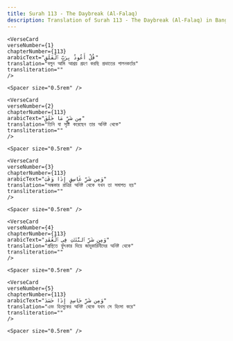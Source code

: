 ```yaml
---
title: Surah 113 - The Daybreak (Al-Falaq)  
description: Translation of Surah 113 - The Daybreak (Al-Falaq) in Bangla
---
```







    <VerseCard 
    verseNumber={1}
    chapterNumber={113}
    arabicText="قُلْ أَعُوذُ بِرَبِّ ٱلْفَلَقِ"
    translation="বলুন আমি আশ্রয় গ্রহণ করছি প্রভাতের পালনকর্তার"
    transliteration=""
    />

    <Spacer size="0.5rem" />
                
    <VerseCard 
    verseNumber={2}
    chapterNumber={113}
    arabicText="مِن شَرِّ مَا خَلَقَ"
    translation="তিনি যা সৃষ্টি করেছেন তার অনিষ্ট থেকে"
    transliteration=""
    />

    <Spacer size="0.5rem" />
                
    <VerseCard 
    verseNumber={3}
    chapterNumber={113}
    arabicText="وَمِن شَرِّ غَاسِقٍ إِذَا وَقَبَ"
    translation="অন্ধকার রাত্রির অনিষ্ট থেকে যখন তা সমাগত হয়"
    transliteration=""
    />

    <Spacer size="0.5rem" />
                
    <VerseCard 
    verseNumber={4}
    chapterNumber={113}
    arabicText="وَمِن شَرِّ ٱلنَّفَّٰثَٰتِ فِى ٱلْعُقَدِ"
    translation="গ্রন্থিতে ফুঁৎকার দিয়ে জাদুকারিনীদের অনিষ্ট থেকে"
    transliteration=""
    />

    <Spacer size="0.5rem" />
                
    <VerseCard 
    verseNumber={5}
    chapterNumber={113}
    arabicText="وَمِن شَرِّ حَاسِدٍ إِذَا حَسَدَ"
    translation="এবং হিংসুকের অনিষ্ট থেকে যখন সে হিংসা করে"
    transliteration=""
    />

    <Spacer size="0.5rem" />
                
